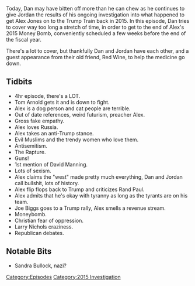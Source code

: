 {{DEFAULTSORT:
    #_EPISODE_0066:September 6-17, 2015
}}{{Episode
    | title             = September 6-17, 2015
    | caption           = Listen to this episode on [https://knowledgefight.libsyn.com/knowledge-fight-sep-6-17-2015 Libsyn] [https://open.spotify.com/episode/0iMuGWplrQigVyeaTTRP9W Spotify]
    | episodeNumber     = 66
    | length            = 04:01:44
    | airDate           = July 25, 2017
    | coverageStartDate = September 6, 2015
    | coverageEndDate   = September 17, 2015
    | episodeType       = [[:Category:2015 Investigation|2015 Investigation]]
    | appearance        = [[Tom Arnold]], [[John McAfee]], [[Joseph Farah]], [[Joe Biggs]], [[James Wesley Rawles]], [[Larry Nichols]]
    | beverage          = Red Wine
    | oocDrop           = dead babies, souls, demons, and globalists.
    | previousEpisode   = [[65: September 2-4, 2015]]
    | nextEpisode       = [[67: Protocols of Zion]]
}}

{{Stub}}

Today, Dan may have bitten off more than he can chew as he continues to give Jordan the results of his ongoing investigation into what happened to get Alex Jones on to the Trump Train back in 2015. In this episode, Dan tries to cover way too long a stretch of time, in order to get to the end of Alex's 2015 Money Bomb, conveniently scheduled a few weeks before the end of the fiscal year.

There's a lot to cover, but thankfully Dan and Jordan have each other, and a guest appearance from their old friend, Red Wine, to help the medicine go down.

==Tidbits==

*4hr episode, there's a LOT.
*Tom Arnold gets it and is down to fight.
*Alex is a dog person and cat people are terrible.
*Out of date references, weird futurism, preacher Alex.
*Gross fake empathy.
*Alex loves Russia.
*Alex takes an anti-Trump stance.
*Evil Muslims and the trendy women who love them.
*Antisemitism.
*The Rapture.
*Guns!
*1st mention of David Manning.
*Lots of sexism.
*Alex claims the "west" made pretty much everything, Dan and Jordan call bullshit, lots of history.
*Alex flip flops back to Trump and criticizes Rand Paul.
*Alex admits that he's okay with tyranny as long as the tyrants are on his team.
*Joe Biggs goes to a Trump rally, Alex smells a revenue stream.
*Moneybomb.
*Christian fear of oppression.
*Larry Nichols craziness.
*Republican debates.

==Notable Bits==

*Sandra Bullock, nazi?

[[Category:Episodes]]
[[Category:2015 Investigation]]
